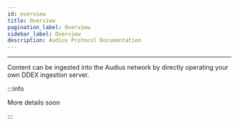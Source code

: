 ```yaml
---
id: overview
title: Overview
pagination_label: Overview
sidebar_label: Overview
description: Audius Protocol Documentation
---
```



---

Content can be ingested into the Audius network by directly operating your own DDEX ingestion server.

:::info

More details soon

:::